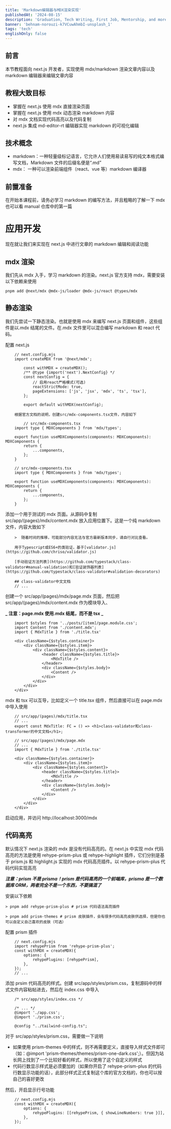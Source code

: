 ```yaml
---
title: 'Markdown编辑器与MDX渲染实现'
publishedAt: '2024-08-15'
description: 'Graduation, Tech Writing, First Job, Mentorship, and more!'
banner: 'behnam-norouzi-k7VCuwAhmbI-unsplash_1'
tags: 'tech'
englishOnly: false
---
```


## 前言

本节教程面向 next.js 开发者，实现使用 mdx/markdown 渲染文章内容以及 markdown 编辑器来编辑文章内容

## 教程大致目标

- 掌握在 next.js 使用 mdx 直接渲染页面
- 掌握在 next.js 使用 mdx 动态渲染 markdown 内容
- 对 mdx 文档实现代码高亮以及代码复制
- next.js 集成 md-editor-rt 编辑器实现 markdown 的可视化编辑

## 技术概念

- markdown：一种轻量级标记语言，它允许人们使用易读易写的纯文本格式编写文档，Markdown 文件的后缀名便是“.md”
- mdx： 一种可以渲染前端组件（react、vue 等）markdown 编译器

## 前置准备

在开始本课程前，请务必学习 markdown 的编写方法，并且粗略的了解一下 mdx
也可以看 manual 仓库中的第一篇

# 应用开发

现在就让我们来实现在 next.js 中进行文章的 markdown 编辑和阅读功能

## mdx 渲染

我们先从 mdx 入手，学习 markdown 的渲染。next.js 官方支持 mdx，需要安装以下依赖来使用

```
pnpm add @next/mdx @mdx-js/loader @mdx-js/react @types/mdx
```

## 静态渲染

我们先尝试一下静态渲染。也就是使用 mdx 来编写 next.js 页面和组件，这些组件是以.mdx 结尾的文件。在.mdx 文件里可以混合编写 markdown 和 react 代码。

配置 next.js

```
    // next.config.mjs
    import createMDX from '@next/mdx';

        const withMDX = createMDX();
        /** @type {import('next').NextConfig} */
        const nextConfig = {
            // 启用react严格模式(可选)
            reactStrictMode: true,
            pageExtensions: ['js', 'jsx', 'mdx', 'ts', 'tsx'],
        };

        export default withMDX(nextConfig);

    根据官方文档的说明，创建src/mdx-components.tsx文件，内容如下

        // src/mdx-components.tsx
    import type { MDXComponents } from 'mdx/types';

    export function useMDXComponents(components: MDXComponents): MDXComponents {
        return {
            ...components,
        };
    }

    // src/mdx-components.tsx
    import type { MDXComponents } from 'mdx/types';

    export function useMDXComponents(components: MDXComponents): MDXComponents {
        return {
            ...components,
        };
    }
```

添加一个用于测试的 mdx 页面。从源码中复制 src/app/(pages)/mdx/content.mdx 放入应用位置下。这是一个纯 markdown 文件，内容大致如下

```
    >  随着时间的推移，可能部分内容无法与官方最新版本同步，请自行对比查看。

    用于Typescript或ES6+的类验证，基于[validator.js](https://github.com/chriso/validator.js)

    [手动验证方法列表](https://github.com/typestack/class-validator#manual-validation)和[验证装饰器列表](https://github.com/typestack/class-validator#validation-decorators)

    ## class-validator中文文档
    // ...
```

创建一个 src/app/(pages)/mdx/page.mdx 页面，然后把 src/app/(pages)/mdx/content.mdx 作为模块导入、

**_ 注意：page.mdx 使用.mdx 结尾，而不是 tsx _**

```
    import $styles from '../posts/[item]/page.module.css';
    import Content from './content.mdx';
    import { MdxTitle } from './title.tsx'

    <div className={$styles.container}>
        <div className={$styles.item}>
            <div className={$styles.content}>
                <header className={$styles.title}>
                    <MdxTitle />
                </header>
                <div className={$styles.body}>
                    <Content />
                </div>
            </div>
        </div>
    </div>
```

mdx 和 tsx 可以互导，比如定义一个 title.tsx 组件，然后直接可以在 page.mdx 中导入使用

```
    // src/app/(pages)/mdx/title.tsx
    // ...
    export const MdxTitle: FC = () => <h1>class-validator和class-transformer的中文文档</h1>;

    // src/app/(pages)/mdx/page.mdx
    // ...
    import { MdxTitle } from './title.tsx'

    <div className={$styles.container}>
        <div className={$styles.item}>
            <div className={$styles.content}>
                <header className={$styles.title}>
                    <MdxTitle />
                </header>
                <div className={$styles.body}>
                    <Content />
                </div>
            </div>
        </div>
    </div>
```

启动应用，并访问 http://localhost:3000/mdx

## 代码高亮

默认情况下 next.js 渲染的 mdx 是没有代码高亮的。在 next.js 中实现 mdx 代码高亮的方法是使用 rehype-prism-plus 或 rehype-highlight 插件，它们分别是基于 prism.js 和 highlight.js 实现的 mdx 代码高亮插件。以 rehype-prism-plus 代码代码实现高亮

**_注意：prism 不是 prisma！prism 是代码高亮的一个前端库，prisma 是一个数据库 ORM，两者完全不是一个东西，不要搞混了_**

安装以下依赖

```
> pnpm add rehype-prism-plus # prism 代码语法高亮插件

> pnpm add prism-themes # prism 皮肤插件，会有很多代码高亮皮肤供选择，但是你也可以自定义自己喜欢的皮肤（可选）
```

配置 prism 插件

```
    // next.config.mjs
    import rehypePrism from 'rehype-prism-plus';
    const withMDX = createMDX({
        options: {
            rehypePlugins: [rehypePrism],
        },
    });
    // ...
```

添加 prsim 代码高亮的样式。创建 src/app/styles/prism.css，复制源码中的样式文件内容粘帖进去，然后在 index.css 中导入

```
    /* src/app/styles/index.css */

    /* ... */
    @import './app.css';
    @import './prism.css';

    @config "../tailwind-config.ts";
```

对于 src/app/styles/prism.css，需要做一下说明

- 如果使用 prism-themes 中的样式，则不再需要定义，直接导入样式文件即可（如：@import 'prism-themes/themes/prism-one-dark.css';）。但因为站长网上找到了一个比较好看的样式，所以使用了这个自定义的样式
- 代码行数显示样式是必须要加的（如果你开启了 rehype-prism-plus 的代码行数显示功能的话），此部分样式正式复制这个库的官方文档的，你也可以按自己的喜好更改

然后，开启显示行号功能

```
    // next.config.mjs
    const withMDX = createMDX({
        options: {
            rehypePlugins: [[rehypePrism, { showLineNumbers: true }]],
        },
    });
```

